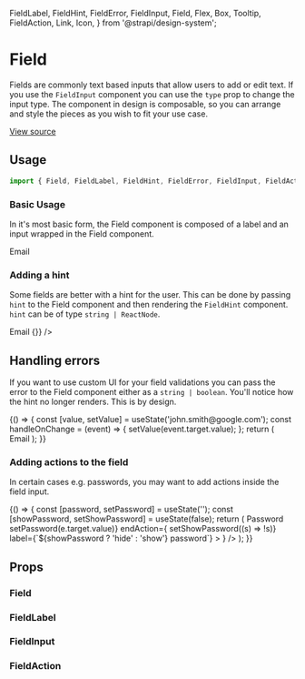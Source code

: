 
  FieldLabel,
  FieldHint,
  FieldError,
  FieldInput,
  Field,
  Flex,
  Box,
  Tooltip,
  FieldAction,
  Link,
  Icon,
} from '@strapi/design-system';

<Meta title="Design System/Components/Field" component={Field} />

# Field

Fields are commonly text based inputs that allow users to add or edit text. If you use the `FieldInput`
component you can use the `type` prop to change the input type. The component in design is composable,
so you can arrange and style the pieces as you wish to fit your use case.

[View source](https://github.com/strapi/design-system/tree/main/packages/strapi-design-system/src/Field)

## Usage

```js
import { Field, FieldLabel, FieldHint, FieldError, FieldInput, FieldAction } from '@strapi/design-system';
```

### Basic Usage

In it's most basic form, the Field component is composed of a label and an input wrapped in the Field component.

<Canvas>
  <Story name="base">
    <Field name="email" required={false}>
      <Flex direction="column" alignItems="flex-start" gap={1}>
        <FieldLabel>Email</FieldLabel>
        <FieldInput type="text" placeholder="test@strapi.io" />
      </Flex>
    </Field>
  </Story>
</Canvas>

### Adding a hint

Some fields are better with a hint for the user. This can be done by passing `hint` to the Field component and
then rendering the `FieldHint` component. `hint` can be of type `string | ReactNode`.

<Canvas>
  <Story name="with description">
    <Field name="email" hint="Normally your name seperated by a dot.">
      <Flex direction="column" alignItems="flex-start" gap={1}>
        <FieldLabel>Email</FieldLabel>
        <FieldInput type="text" placeholder="john.smith@strapi.io" value="" onChange={() => {}} />
        <FieldHint />
      </Flex>
    </Field>
  </Story>
</Canvas>

## Handling errors

If you want to use custom UI for your field validations you can pass the error to the Field component either as a `string | boolean`.
You'll notice how the hint no longer renders. This is by design.

<Canvas>
  <Story name="with error">
    {() => {
      const [value, setValue] = useState('john.smith@google.com');
      const handleOnChange = (event) => {
        setValue(event.target.value);
      };
      return (
        <Field name="password" hint="Normally your name seperated by a dot." error="Email must end in strapi.io">
          <Flex direction="column" alignItems="flex-start" gap={1}>
            <FieldLabel>Email</FieldLabel>
            <FieldInput type="email" placeholder="john.smith@strapi.io" value={value} onChange={handleOnChange} />
            <FieldHint />
            <FieldError />
          </Flex>
        </Field>
      );
    }}
  </Story>
</Canvas>

### Adding actions to the field

In certain cases e.g. passwords, you may want to add actions inside the field input.

<Canvas>
  <Story name="adding actions">
    {() => {
      const [password, setPassword] = useState('');
      const [showPassword, setShowPassword] = useState(false);
      return (
        <Field name="password">
          <Flex direction="column" alignItems="flex-start" gap={1}>
            <FieldLabel>Password</FieldLabel>
            <FieldInput
              type={showPassword ? 'text' : 'password'}
              value={password}
              onChange={(e) => setPassword(e.target.value)}
              endAction={
                <FieldAction
                  onClick={() => setShowPassword((s) => !s)}
                  label={`${showPassword ? 'hide' : 'show'} password`}
                >
                  <Password />
                </FieldAction>
              }
            />
            <FieldHint />
            <FieldError />
          </Flex>
        </Field>
      );
    }}
  </Story>
</Canvas>

## Props

### Field

<ArgsTable of={Field} />

### FieldLabel

<ArgsTable of={FieldLabel} />

### FieldInput

<ArgsTable of={FieldInput} />

### FieldAction

<ArgsTable of={FieldAction} />
